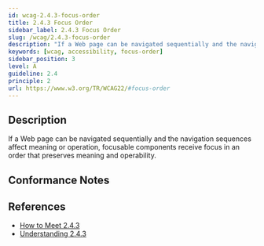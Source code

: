 ```yaml
---
id: wcag-2.4.3-focus-order
title: 2.4.3 Focus Order
sidebar_label: 2.4.3 Focus Order
slug: /wcag/2.4.3-focus-order
description: "If a Web page can be navigated sequentially and the navigation sequences affect meaning or operation, focusable components receive focus in an order that preserves meaning and operability."
keywords: [wcag, accessibility, focus-order]
sidebar_position: 3
level: A
guideline: 2.4
principle: 2
url: https://www.w3.org/TR/WCAG22/#focus-order
---
```

## Description

If a Web page can be navigated sequentially and the navigation sequences affect meaning or operation, focusable components receive focus in an order that preserves meaning and operability.

## Conformance Notes

<Project name="ads">
  <Support></Support>
</Project>
<Project name="scix">
  <Support></Support>
</Project>

## References

- [How to Meet 2.4.3](https://www.w3.org/WAI/WCAG22/quickref/#focus-order)
- [Understanding 2.4.3](https://www.w3.org/WAI/WCAG22/Understanding/focus-order.html)

